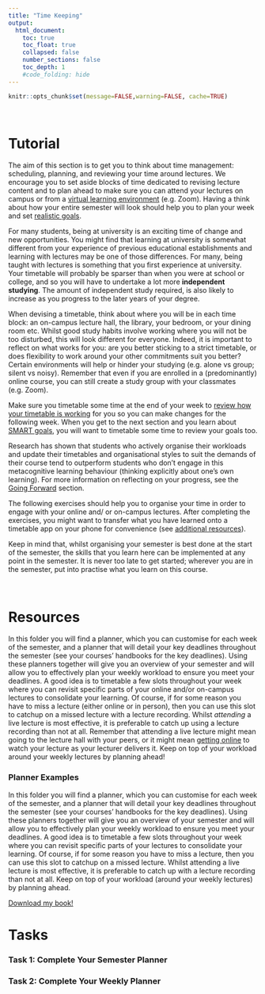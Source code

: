 ```yaml
---
title: "Time Keeping"
output:
  html_document:
    toc: true
    toc_float: true
    collapsed: false
    number_sections: false
    toc_depth: 1
    #code_folding: hide
---
```


```r
knitr::opts_chunk$set(message=FALSE,warning=FALSE, cache=TRUE)
```

<br>

# Tutorial

The aim of this section is to get you to think about time management: scheduling, planning, and reviewing your time around lectures. We encourage you to set aside blocks of time dedicated to revising lecture content and to plan ahead to make sure you can attend your lectures on campus or from a [virtual learning environment](https://g33h3m.github.io/MakingtheMostofLectures/Online_Learning.html) (e.g. Zoom). Having a think about how your entire semester will look should help you to plan your week and set [realistic goals](https://g33h3m.github.io/MakingtheMostofLectures/Goal_Setting.html).

For many students, being at university is an exciting time of change and new opportunities. You might find that learning at university is somewhat different from your experience of previous educational establishments and learning with lectures may be one of those differences. For many, being taught with lectures is something that you first experience at university. Your timetable will probably be sparser than when you were at school or college, and so you will have to undertake a lot more **independent studying**. The amount of independent study required, is also likely to increase as you progress to the later years of your degree.

When devising a timetable, think about where you will be in each time block: an on-campus lecture hall, the library, your bedroom, or your dining room etc. Whilst good study habits involve working where you will not be too disturbed, this will look different for everyone. Indeed, it is important to reflect on what works for you: are you better sticking to a strict timetable, or does flexibility to work around your other commitments suit you better? Certain environments will help or hinder your studying (e.g. alone vs group; silent vs noisy). Remember that even if you are enrolled in a (predominantly) online course, you can still create a study group with your classmates (e.g. Zoom).

Make sure you timetable some time at the end of your week to [review how your timetable is working](https://g33h3m.github.io/MakingtheMostofLectures/Going_Forward.html) for you so you can make changes for the following week. When you get to the next section and you learn about [SMART goals](https://g33h3m.github.io/MakingtheMostofLectures/Goal_Setting.html), you will want to timetable some time to review your goals too. 

Research has shown that students who actively organise their workloads and update their timetables and organisational styles to suit the demands of their course tend to outperform students who don't engage in this metacognitive learning behaviour (thinking explicitly about one's own learning).  For more information on reflecting on your progress, see the [Going Forward](https://g33h3m.github.io/MakingtheMostofLectures/Going_Forward.html) section.

The following exercises should help you to organise your time in order to engage with your online and/ or on-campus lectures. After completing the exercises, you might want to transfer what you have learned onto a timetable app on your phone for convenience (see [additional resources](https://g33h3m.github.io/MakingtheMostofLectures/Additional_Resources.html)).

Keep in mind that, whilst organising your semester is best done at the start of the semester, the skills that you learn here can be implemented at any point in the semester. It is never too late to get started; wherever you are in the semester, put into practise what you learn on this course.

<br>

# Resources

In this folder you will find a planner, which you can customise for each week of the semester, and a planner that will detail your key deadlines throughout the semester (see your courses' handbooks for the key deadlines). Using these planners together will give you an overview of your semester and will allow you to effectively plan your weekly workload to ensure you meet your deadlines. A good idea is to timetable a few slots throughout your week where you can revisit specific parts of your online and/or on-campus lectures to consolidate your learning. Of course, if for some reason you have to miss a lecture (either online or in person), then you can use this slot to catchup on a missed lecture with a lecture recording. Whilst *attending* a live lecture is most effective, it is preferable to catch up using a lecture recording than not at all. Remember that attending a live lecture might mean going to the lecture hall with your peers, or it might mean [getting online](https://g33h3m.github.io/MakingtheMostofLectures/Online_Learning.html) to watch your lecture as your lecturer delivers it. Keep on top of your workload around your weekly lectures by planning ahead!

### Planner Examples

In this folder you will find a planner, which you can customise for each week of the semester, and a planner that will detail your key deadlines throughout the semester (see your courses' handbooks for the key deadlines). Using these planners together will give you an overview of your semester and will allow you to effectively plan your weekly workload to ensure you meet your deadlines. A good idea is to timetable a few slots throughout your week where you can revisit specific parts of your lectures to consolidate your learning. Of course, if for some reason you have to miss a lecture, then you can use this slot to catchup on a missed lecture. Whilst attending a live lecture is most effective, it is preferable to catch up with a lecture recording than not at all. Keep on top of your workload (around your weekly lectures) by planning ahead. 

[Download my book!](downloads/Timetable_Semester_Example.pdf)

# Tasks
### Task 1: Complete Your Semester Planner

### Task 2: Complete Your Weekly Planner
